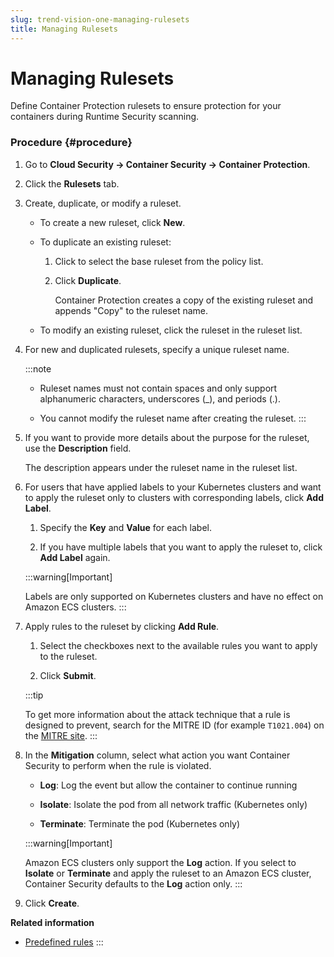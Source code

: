 ```yaml
---
slug: trend-vision-one-managing-rulesets
title: Managing Rulesets
---
```

# Managing Rulesets

Define Container Protection rulesets to ensure protection for your containers during Runtime Security scanning.

### Procedure {#procedure}

1.  Go to **Cloud Security → Container Security → Container Protection**.

2.  Click the **Rulesets** tab.

3.  Create, duplicate, or modify a ruleset.

    - To create a new ruleset, click **New**.

    - To duplicate an existing ruleset:

      1.  Click to select the base ruleset from the policy list.

      2.  Click **Duplicate**.

          Container Protection creates a copy of the existing ruleset and appends "Copy" to the ruleset name.

    - To modify an existing ruleset, click the ruleset in the ruleset list.

4.  For new and duplicated rulesets, specify a unique ruleset name.

    :::note

    - Ruleset names must not contain spaces and only support alphanumeric characters, underscores (\_), and periods (.).

    - You cannot modify the ruleset name after creating the ruleset.
    :::

5.  If you want to provide more details about the purpose for the ruleset, use the **Description** field.

    The description appears under the ruleset name in the ruleset list.

6.  For users that have applied labels to your Kubernetes clusters and want to apply the ruleset only to clusters with corresponding labels, click **Add Label**.

    1.  Specify the **Key** and **Value** for each label.

    2.  If you have multiple labels that you want to apply the ruleset to, click **Add Label** again.

    :::warning[Important]

    Labels are only supported on Kubernetes clusters and have no effect on Amazon ECS clusters.
    :::

7.  Apply rules to the ruleset by clicking **Add Rule**.

    1.  Select the checkboxes next to the available rules you want to apply to the ruleset.

    2.  Click **Submit**.

    :::tip

    To get more information about the attack technique that a rule is designed to prevent, search for the MITRE ID (for example `T1021.004`) on the [MITRE site](https://attack.mitre.org/).
    :::

8.  In the **Mitigation** column, select what action you want Container Security to perform when the rule is violated.

    - **Log**: Log the event but allow the container to continue running

    - **Isolate**: Isolate the pod from all network traffic (Kubernetes only)

    - **Terminate**: Terminate the pod (Kubernetes only)

    :::warning[Important]

    Amazon ECS clusters only support the **Log** action. If you select to **Isolate** or **Terminate** and apply the ruleset to an Amazon ECS cluster, Container Security defaults to the **Log** action only.
    :::

9.  Click **Create**.

**Related information**

- [Predefined rules](predefined-rules.mdx)
:::
